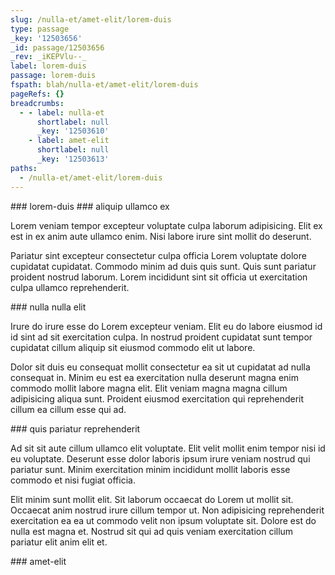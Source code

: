 ```yaml
---
slug: /nulla-et/amet-elit/lorem-duis
type: passage
_key: '12503656'
_id: passage/12503656
_rev: _iKEPVlu--_
label: lorem-duis
passage: lorem-duis
fspath: blah/nulla-et/amet-elit/lorem-duis
pageRefs: {}
breadcrumbs:
  - - label: nulla-et
      shortlabel: null
      _key: '12503610'
    - label: amet-elit
      shortlabel: null
      _key: '12503613'
paths:
  - /nulla-et/amet-elit/lorem-duis
---
```


<NuggetArea>
<Passage slug="/nulla-et/amet-elit/lorem-duis" type="passage" _key="12503656" _id="passage/12503656" _rev="_iKEPVlu--_" label="lorem-duis" passage="lorem-duis" fspath="blah/nulla-et/amet-elit/lorem-duis" paths="/nulla-et/amet-elit/lorem-duis">
<NuggetBody>
### lorem-duis

</NuggetBody>
<Breadcrumbs>
<Crumbs>
<Crumb _key="12503610" label="nulla-et" /><Crumb _key="12503613" label="amet-elit" />
</Crumbs>
</Breadcrumbs>
</Passage>

<NuggetsInbound>
</NuggetsInbound>
<NuggetsOutbound>
<Nugget direction="outbound" type="nugget" _key="3e51e9b1-625b-43bb-84b6-cc4df5770fe4" _id="nugget/3e51e9b1-625b-43bb-84b6-cc4df5770fe4" _rev="_iKEPVly---" fspath="blah/nulla-et/amet-elit/lorem-duis/aliquip-ullamco-ex.md" label="aliquip ullamco ex" paths="/nulla-et/amet-elit/lorem-duis/aliquip-ullamco-ex" slug="/nulla-et/amet-elit/lorem-duis/aliquip-ullamco-ex">
<NuggetBody>
### aliquip ullamco ex

Lorem veniam tempor excepteur voluptate culpa laborum adipisicing. Elit ex est in ex anim aute ullamco enim. Nisi labore irure sint mollit do deserunt.

Pariatur sint excepteur consectetur culpa officia Lorem voluptate dolore cupidatat cupidatat. Commodo minim ad duis quis sunt. Quis sunt pariatur proident nostrud laborum. Lorem incididunt sint sit officia ut exercitation culpa ullamco reprehenderit.

</NuggetBody>
</Nugget>

<Nugget direction="outbound" type="nugget" _key="287ce911-7e99-4555-8459-eece333038d8" _id="nugget/287ce911-7e99-4555-8459-eece333038d8" _rev="_iKEPVly--_" fspath="blah/nulla-et/amet-elit/lorem-duis/nulla-nulla-elit.md" label="nulla nulla elit" paths="/nulla-et/amet-elit/lorem-duis/nulla-nulla-elit" slug="/nulla-et/amet-elit/lorem-duis/nulla-nulla-elit">
<NuggetBody>
### nulla nulla elit

Irure do irure esse do Lorem excepteur veniam. Elit eu do labore eiusmod id id sint ad sit exercitation culpa. In nostrud proident cupidatat sunt tempor cupidatat cillum aliquip sit eiusmod commodo elit ut labore.

Dolor sit duis eu consequat mollit consectetur ea sit ut cupidatat ad nulla consequat in. Minim eu est ea exercitation nulla deserunt magna enim commodo mollit labore magna elit. Elit veniam magna magna cillum adipisicing aliqua sunt. Proident eiusmod exercitation qui reprehenderit cillum ea cillum esse qui ad.

</NuggetBody>
</Nugget>

<Nugget direction="outbound" type="nugget" _key="5e42ddeb-3d70-4d35-b103-6cc0014c931e" _id="nugget/5e42ddeb-3d70-4d35-b103-6cc0014c931e" _rev="_iKEPVly--A" fspath="blah/nulla-et/amet-elit/lorem-duis/quis-pariatur-reprehenderit.md" label="quis pariatur reprehenderit" paths="/nulla-et/amet-elit/lorem-duis/quis-pariatur-reprehenderit" slug="/nulla-et/amet-elit/lorem-duis/quis-pariatur-reprehenderit">
<NuggetBody>
### quis pariatur reprehenderit

Ad sit sit aute cillum ullamco elit voluptate. Elit velit mollit enim tempor nisi id eu voluptate. Deserunt esse dolor laboris ipsum irure veniam nostrud qui pariatur sunt. Minim exercitation minim incididunt mollit laboris esse commodo et nisi fugiat officia.

Elit minim sunt mollit elit. Sit laborum occaecat do Lorem ut mollit sit. Occaecat anim nostrud irure cillum tempor ut. Non adipisicing reprehenderit exercitation ea ea ut commodo velit non ipsum voluptate sit. Dolore est do nulla est magna et. Nostrud sit qui ad quis veniam exercitation cillum pariatur elit anim elit et.

</NuggetBody>
</Nugget>

</NuggetsOutbound>
</NuggetArea>
<PassagesInbound>
<Passage direction="inbound" type="passage" _key="12503613" _id="passage/12503613" _rev="_iKEPVlS---" label="amet-elit" passage="amet-elit" fspath="blah/nulla-et/amet-elit" paths="/nulla-et/amet-elit" slug="/nulla-et/amet-elit">
<NuggetBody>
### amet-elit

</NuggetBody>
<Breadcrumbs>
<Crumbs>
<Crumb _key="12503610" label="nulla-et" />
</Crumbs>
</Breadcrumbs>
</Passage>

</PassagesInbound>
<PassagesOutbound>
</PassagesOutbound>